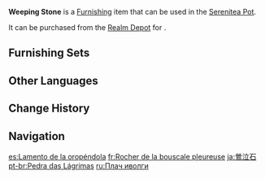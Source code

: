 {{Furnishing Infobox
|id             = 372222
|image          = Item Weeping Stone.png
|category       = Landform
|subcategory    = Rock
|quality        = 3
|adeptal_energy = 20
|load           = 35
|reduced_load   = 21
|description    = These rugged, reddish-brown stones are often used to decorate courtyards.<br>The name "Weeping Stone" comes from a nameless song — the elderly Yoriki lived as a hermit in the mountains for many years, with naught but orioles for company. But one day, the Yoriki received a letter from afar, and upon reading it, he threw on his armor, took up his sword, and left in a hurry. The orioles would await the Yoriki's return upon the rockery outside the house for many days, but he never returned, and they knew not his fate until a friend came by one day to pack up his belongings — only then did they learn that he had departed to hunt the [[Tatarigami]], but had been slain on the front lines.<br>From that day forth, the orioles would weep blood, and their tears would stain the rockery red. When people who greatly respected the Yoriki came forward to pay their respects, the orioles were gone, and the blood-red rockery they left behind was named the "Weeping Stone."
|source1        = [[Realm Depot]]
}}
'''Weeping Stone''' is a [[Furnishing]] item that can be used in the [[Serenitea Pot]].

It can be purchased from the [[Realm Depot]] for {{Item|Realm Currency|30|x=80}}.

==Furnishing Sets==
{{Craft Usage|type=Furnishing Set}}

==Other Languages==
{{Other Languages
|en      = Weeping Stone
|zhs     = 莺泣石
|zhs_rm  = Yīng Qì Shí
|zht     = 鶯泣石
|zht_rm  = Yīng Qì Shí
|zh_tl   = Stone of the Crying {{w|Sylviidae|Warbler}}
|ja      = 鶯泣石
|ja_rm   = Oukyuuseki{{Assumed}}
|ja_tl   = Crying Warbler Stone{{Sino}}
|ko      = 앵읍석
|ko_tl   = Crying Nightingale Stone
|es      = Lamento de la oropéndola
|es_tl   = The Oriole's Lament
|fr      = Rocher de la bouscale pleureuse
|fr_tl   = Stone of the Weeping Warbler
|ru      = Плач иволги
|ru_tl   = Oriole's Cry
|th      = หินกระจิบร่ำร้อง
|th_rm   = 
|th_tl   = 
|vi      = Phiến Đá Sầu
|vi_tl   = 
|de      = Weinender Stein
|de_tl   = Weeping Stone
|id      = Batu Tangisan
|id_tl   = Weeping Stone
|pt      = Pedra das Lágrimas
|pt_tl   = 
|tr      = Ağıt Taşı
|tr_tl   = 
|it      = Pietra del pianto
|it_tl   = 
}}

==Change History==
{{Change History|2.2}}

==Navigation==
{{Furnishing Navbox|exterior}}

[[es:Lamento de la oropéndola]]
[[fr:Rocher de la bouscale pleureuse]]
[[ja:鶯泣石]]
[[pt-br:Pedra das Lágrimas]]
[[ru:Плач иволги]]